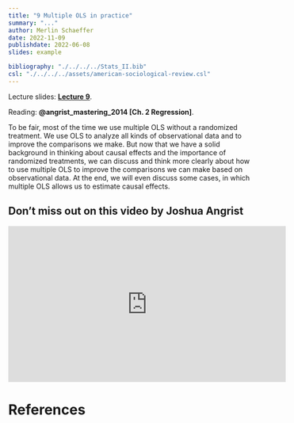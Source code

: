 ```yaml
---
title: "9 Multiple OLS in practice"
summary: "..."
author: Merlin Schaeffer
date: 2022-11-09
publishdate: 2022-06-08
slides: example

bibliography: "./../../../Stats_II.bib"
csl: "./../../../assets/american-sociological-review.csl"
---
```


Lecture slides: [**Lecture 9**](/Lectures/9-Mult-OLS-in-practice/9-Mult-OLS-in-practice.html).

Reading: **@angrist_mastering_2014[Ch. 2 Regression]**.

<!-- ![](https://cdn.searchenginejournal.com/wp-content/uploads/2022/01/google-ads-experiments-61eeb097d573d-sej.png) -->

To be fair, most of the time we use multiple OLS without a randomized treatment. We use OLS to analyze all kinds of observational data and to improve the comparisons we make. But now that we have a solid background in thinking about causal effects and the importance of randomized treatments, we can discuss and think more clearly about how to use multiple OLS to improve the comparisons we can make based on observational data. At the end, we will even discuss some cases, in which multiple OLS allows us to estimate causal effects.

## Don't miss out on this video by Joshua Angrist
<iframe width="560" height="315" src="https://www.youtube.com/embed/OwNxEaOF8yY" title="YouTube video player" frameborder="0" allow="accelerometer; autoplay; clipboard-write; encrypted-media; gyroscope; picture-in-picture" allowfullscreen></iframe>

# References

